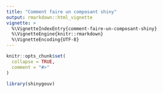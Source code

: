 ```yaml
---
title: "Comment faire un composant shiny"
output: rmarkdown::html_vignette
vignette: >
  %\VignetteIndexEntry{comment-faire-un-composant-shiny}
  %\VignetteEngine{knitr::rmarkdown}
  %\VignetteEncoding{UTF-8}
---
```


```r
knitr::opts_chunk$set(
  collapse = TRUE,
  comment = "#>"
)
```

```r
library(shinygouv)
```

<!-- WARNING - This vignette is generated by {fusen} from /dev/flat_comment-faire-un-composant-shiny.Rmd: do not edit by hand -->

